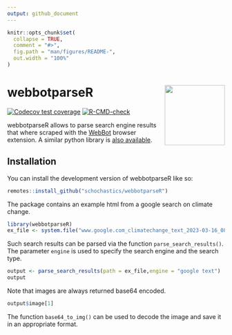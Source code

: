 ```yaml
---
output: github_document
---
```


<!-- README.md is generated from README.Rmd. Please edit that file -->

```r
knitr::opts_chunk$set(
  collapse = TRUE,
  comment = "#>",
  fig.path = "man/figures/README-",
  out.width = "100%"
)
```

# webbotparseR  <img src="man/figures/logo.png" align="right" height="139" />

<!-- badges: start -->
[![Codecov test coverage](https://codecov.io/gh/schochastics/webbotparseR/branch/main/graph/badge.svg)](https://app.codecov.io/gh/schochastics/webbotparseR?branch=main)
[![R-CMD-check](https://github.com/schochastics/webbotparseR/actions/workflows/R-CMD-check.yaml/badge.svg)](https://github.com/schochastics/webbotparseR/actions/workflows/R-CMD-check.yaml)
<!-- badges: end -->

webbotparseR allows to parse search engine results that where scraped with the [WebBot](https://github.com/gesiscss/WebBot) browser extension. A similar python library is [also available](https://github.com/gesiscss/WebBot-tutorials).

## Installation

You can install the development version of webbotparseR like so:

``` r
remotes::install_github("schochastics/webbotparseR")
```

The package contains an example html from a google search on climate change.
```r
library(webbotparseR)
ex_file <- system.file("www.google.com_climatechange_text_2023-03-16_08_16_11.html", package = "webbotparseR")
```

Such search results can be parsed via the function `parse_search_results()`. The parameter `engine` is used to specify the
search engine and the search type.  

```r
output <- parse_search_results(path = ex_file,engine = "google text")
output
```

Note that images are always returned base64 encoded.
```r
output$image[1]
```

The function `base64_to_img()` can be used to decode the image and save it in an appropriate format.
